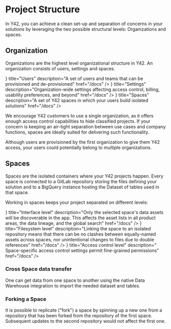 
# Project Structure

In Y42, you can achieve a clean set-up and separation of concerns in your solutions by leveraging the two possible structural levels: Organizations and spaces.

## Organization

Organizations are the highest level organizational structure in Y42. An organization consists of users, settings and spaces.

<Cards>
  <Card
    icon={
      <FontAwesomeIcon
        symbol="users"
        className="w-6 h-6 fill-purple-400 dark:fill-purple-700"
      />
    }
    title="Users"
    description="A set of users and teams that can be provisioned and de-provisioned"
    href="/docs"
  />
  <Card
    icon={
      <FontAwesomeIcon
        symbol="code-branch"
        className="w-6 h-6 fill-purple-400 dark:fill-purple-700"
      />
    }
    title="Settings"
    description="Organization-wide settings affecting access control, billing, usability preferences, and beyond"
    href="/docs"
  />
  <Card
    icon={
      <FontAwesomeIcon
        symbol="planet-ringed"
        className="w-6 h-6 fill-purple-400 dark:fill-purple-700"
        href="/docs"
      />
    }
    title="Spaces"
    description="A set of Y42 spaces in which your users build isolated solutions"
    href="/docs"
  />
</Cards>

We encourage Y42 customers to use a single organization, as it offers enough access control capabilities to hide classified projects. If your concern is keeping an air-tight separation between use cases and company functions, spaces are ideally suited for delivering such functionality.

Although users are provisioned by the first organization to give them Y42 access, your users could potentially belong to multiple organizations.

## Spaces

Spaces are the isolated containers where your Y42 projects happen. Every space is connected to a GitLab repository storing the files defining your solution and to a BigQuery instance hosting the Dataset of tables used in that space.

Working in spaces keeps your project separated on different levels:

<Cards>
  <Card
    icon={
      <FontAwesomeIcon
        symbol="files"
        className="w-6 h-6 fill-purple-400 dark:fill-purple-700"
      />
    }
    title="Interface level"
    description="Only the selected space's data assets will be discoverable in the app. This affects the asset lists in all product areas, the data lineage, and the global search"
    href="/docs"
  />
  <Card
    icon={
      <FontAwesomeIcon
        symbol="files"
        className="w-6 h-6 fill-purple-400 dark:fill-purple-700"
      />
    }
    title="Filesystem level"
    description="Linking the space to an isolated repository means that there can be no clashes between equally-named assets across spaces, nor unintentional changes to files due to double references"
    href="/docs"
  />
  <Card
    icon={
      <FontAwesomeIcon
        symbol="shield-halved"
        className="w-6 h-6 fill-purple-400 dark:fill-purple-700"
      />
    }
    title="Access control level"
    description=" Space-specific access control settings permit fine-grained permissions"
    href="/docs"
  />
</Cards>

### Cross Space data transfer

One can get data from one space to another using the native Data Warehouse integration to import the needed dataset and tables.

### Forking a Space

It is possible to replicate ("fork") a space by spinning up a new one from a repository that has been forked from the repository of the first space. Subsequent updates to the second repository would not affect the first one.
